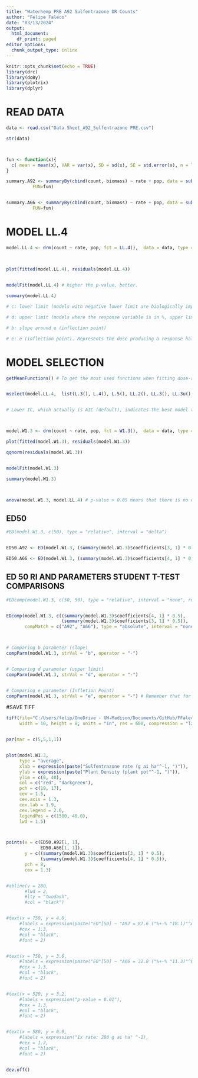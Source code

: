 ```yaml
---
title: "Waterhemp PRE A92 Sulfentrazone DR Counts"
author: "Felipe Faleco"
date: "03/13/2024"
output:
  html_document:
    df_print: paged
editor_options: 
  chunk_output_type: inline
---
```


```r

knitr::opts_chunk$set(echo = TRUE)
library(drc)
library(doBy)
library(plotrix)
library(dplyr)

```


# READ DATA

```r

data <- read.csv("Data Sheet_A92_Sulfentrazone PRE.csv")

str(data)



fun <- function(x){
  c( mean = mean(x), VAR = var(x), SD = sd(x), SE = std.error(x), n = length(x))
}

summary.A92 <- summaryBy(cbind(count, biomass) ~ rate + pop, data = subset(data, pop=="A92"),
          FUN=fun)


summary.A66 <- summaryBy(cbind(count, biomass) ~ rate + pop, data = subset(data, pop=="A66"),
          FUN=fun)


```



# MODEL LL.4

```r

model.LL.4 <- drm(count ~ rate, pop, fct = LL.4(),  data = data, type = "continuous")


                
plot(fitted(model.LL.4), residuals(model.LL.4))

                
modelFit(model.LL.4) # higher the p-value, better.

summary(model.LL.4) 

# c: lower limit (models with negative lower limit are biologically impossible. E.g., negative biomass, negative % biomass reduction, or negative % control)

# d: upper limit (models where the response variable is in %, upper limit bigger than 100% are biologically impossible. E.g., % biomass reduction, % control)

# b: slope around e (inflection point)

# e: e (inflection point). Represents the dose producing a response halfway between the u and l parameters (ED50)

```



# MODEL SELECTION

```r

getMeanFunctions() # To get the most used functions when fitting dose-response curves.


mselect(model.LL.4,  list(L.3(), L.4(), L.5(), LL.2(), LL.3(), LL.3u(), LL.4(), LL.5(), W1.2(), W1.3(), W1.4(), W2.2(), W2.3(), W2.4(), BC.4(), BC.5(), LL2.2(), LL2.3(), LL2.3u(), LL2.4(), LL2.5(), AR.2(), AR.3(), MM.2(), MM.3(), baro5()), linreg = T)


# Lower IC, which actually is AIC (default), indicates the best model to be used. On the other hand, the highest the Lack of Fit, better the model. The two-, three-, and four-parameter log-logistic models are are symmetrical around the inflection point (parameter "e") while others (e.g. fiveparameter log-logistic, Gompertz, and Weibull) are asymmetrical. In symmetrical models, the parameter "e" and relative ED50 are identical, that is, they both indicate the dose that reduces the response midway between the upper and lower limits. In asymmetrical models, however, the parameter "e" does not have the same meaning as in symmetrical models, even though it is still the location of the inflection point. Therefore, in asymmetrical models, ED50 should be estimated as "absolute" and not relative.



model.W1.3 <- drm(count ~ rate, pop, fct = W1.3(),  data = data, type = "continuous")

plot(fitted(model.W1.3), residuals(model.W1.3))

qqnorm(residuals(model.W1.3))


modelFit(model.W1.3)

summary(model.W1.3)



anova(model.W1.3, model.LL.4) # p-value > 0.05 means that there is no difference between models. Therefore, we can use model LL.3

```



## ED50

```r

#ED(model.W1.3, c(50), type = "relative", interval = "delta")


ED50.A92 <- ED(model.W1.3, (summary(model.W1.3)$coefficients[3, 1] * 0.5), clevel = "A92", type = "absolute", interval = "delta")

ED50.A66 <- ED(model.W1.3, (summary(model.W1.3)$coefficients[4, 1] * 0.5), clevel = "A66", type = "absolute", interval = "delta")


```


## ED 50 RI AND PARAMETERS STUDENT T-TEST COMPARISONS

```r

#EDcomp(model.W1.3, c(50, 50), type = "relative", interval = "none", reverse = F)


EDcomp(model.W1.3, c((summary(model.W1.3)$coefficients[4, 1] * 0.5),
                     (summary(model.W1.3)$coefficients[3, 1] * 0.5)), 
       compMatch = c("A92", "A66"), type = "absolute", interval = "none", reverse = T)



# Comparing b parameter (slope)
compParm(model.W1.3, strVal = "b", operator = "-")


# Comparing d parameter (upper limit)
compParm(model.W1.3, strVal = "d", operator = "-")


# Comparing e parameter (Infletion Point)
compParm(model.W1.3, strVal = "e", operator = "-") # Remember that for assymetric models, the paramenter"e" does not reflect the ED50. 


```



#SAVE TIFF

```r

tiff(file="C:/Users/felip/OneDrive - UW-Madison/Documents/GitHub/FFaleco/PhD/PhD Projects/Waterhemp/Bill Stangel_A92/2023/PRE/Sulfentrazone/A92_PRE_Sulf_DR Counts.tiff",
     width = 10, height = 8, units = "in", res = 600, compression = "lzw")


par(mar = c(5,5,1,1))


plot(model.W1.3,
     type = "average",
     xlab = expression(paste("Sulfentrazone rate (g ai ha"^-1, ")")),
     ylab = expression(paste("Plant Density (plant pot"^-1, ")")),
     ylim = c(0, 40),
     col = c("red", "darkgreen"),
     pch = c(19, 17),
     cex = 1.5,
     cex.axis = 1.3,
     cex.lab = 1.9,
     cex.legend = 2.0,
     legendPos = c(1500, 40.0),
     lwd = 1.5)



points(x = c(ED50.A92[1, 1], 
             ED50.A66[1, 1]),
       y = c((summary(model.W1.3)$coefficients[3, 1] * 0.5), 
             (summary(model.W1.3)$coefficients[4, 1] * 0.5)),
       pch = 8,
       cex = 1.3)


#abline(v = 280, 
       #lwd = 2, 
       #lty = "twodash",
       #col = "black")


#text(x = 750, y = 4.0, 
     #labels = expression(paste("ED"[50] ~ "A92 = 87.6 ("%+-% "18.1)"^A)),
     #cex = 1.3,
     #col = "black",
     #font = 2)


#text(x = 750, y = 3.6, 
     #labels = expression(paste("ED"[50] ~ "A66 = 32.8 ("%+-% "11.3)"^B)),
     #cex = 1.3,
     #col = "black",
     #font = 2)


#text(x = 520, y = 3.2, 
     #labels = expression("p-value = 0.01"),
     #cex = 1.3,
     #col = "black",
     #font = 2)


#text(x = 580, y = 0.9, 
     #labels = expression("1x rate: 280 g ai ha" ^-1),
     #cex = 1.2,
     #col = "black",
     #font = 2)


dev.off()


```






